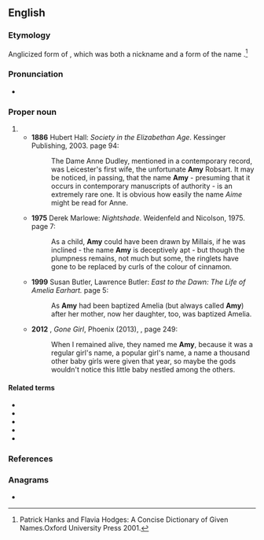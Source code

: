 {{also|amy}}
==English==

===Etymology===
Anglicized form of {{etyl|fro|en}} {{m|fro|Amee}},
which was both a nickname and a form of the {{etyl|la|en}} name {{m|la|Amata||beloved}}.<ref> Patrick Hanks and Flavia Hodges: A Concise Dictionary of Given Names.Oxford University Press 2001.</ref>

===Pronunciation===
* {{IPA|/ˈeɪ.mi/|lang=en}}

===Proper noun===
{{en-proper noun|s}}

# {{given name|lang=en|female|from=Latin}}
#* '''1886''' Hubert Hall: ''Society in the Elizabethan Age''. Kessinger Publishing, 2003. {{ISBN|0766139743}} page 94:
#*: The Dame Anne Dudley, mentioned in a contemporary record, was Leicester's first wife, the unfortunate '''Amy''' Robsart. It may be noticed, in passing, that the name '''Amy''' - presuming that it occurs in contemporary manuscripts of authority - is an extremely rare one. It is obvious how easily the name ''Aime'' might be read for Anne.
#* '''1975''' Derek Marlowe: ''Nightshade''. Weidenfeld and Nicolson, 1975. page 7:
#*: As a child, '''Amy''' could have been drawn by Millais, if he was inclined - the name '''Amy''' is deceptively apt - but though the plumpness remains, not much but some, the ringlets have gone to be replaced by curls of the colour of cinnamon.
#* '''1999''' Susan Butler, Lawrence Butler: ''East to the Dawn: The Life of Amelia Earhart.'' {{ISBN|0306808870}} page 5:
#*: As '''Amy''' had been baptized Amelia (but always called '''Amy''') after her mother, now her daughter, too, was baptized Amelia.
#* '''2012''' {{w|Gillian Flynn}}, ''Gone Girl'', Phoenix (2013), {{ISBN|978-0-7538-2766-6}}, page 249:
#*: When I remained alive, they named me '''Amy''', because it was a regular girl's name, a popular girl's name, a name a thousand other baby girls were given that year, so maybe the gods wouldn't notice this little baby nestled among the others.

====Related terms====
* {{l|en|Aimee}}
* {{l|en|Amata}}
* {{l|en|Amey}}
* {{l|en|Amie}}
* {{l|en|Amee}}

===References===
<references/>

===Anagrams===
* {{anagrams|en|a=amy|MYA|May|Mya|Yam|may|mya|yam}}